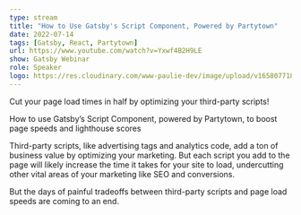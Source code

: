 ```yaml
---
type: stream
title: "How to Use Gatsby's Script Component, Powered by Partytown"
date: 2022-07-14
tags: [Gatsby, React, Partytown]
url: https://www.youtube.com/watch?v=Yxwf4B2H9LE
show: Gatsby Webinar
role: Speaker
logo: https://res.cloudinary.com/www-paulie-dev/image/upload/v1658077182/paulie.dev/Logos/gatsby-logo_dgbkjm.png
---
```


Cut your page load times in half by optimizing your third-party scripts!

How to use Gatsby’s Script Component, powered by Partytown, to boost page speeds and lighthouse scores

Third-party scripts, like advertising tags and analytics code, add a ton of business value by optimizing your marketing.
But each script you add to the page will likely increase the time it takes for your site to load, undercutting other
vital areas of your marketing like SEO and conversions.

But the days of painful tradeoffs between third-party scripts and page load speeds are coming to an end.

<YouTube youTubeId="vXSKLk87Ys4" />

